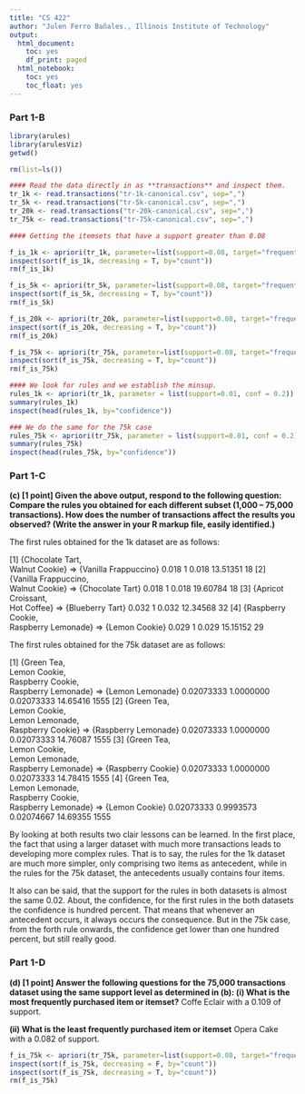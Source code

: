 ---
title: "CS 422"
author: "Julen Ferro Bañales., Illinois Institute of Technology"
output:
  html_document:
    toc: yes
    df_print: paged
  html_notebook:
    toc: yes
    toc_float: yes
---

<!-- More information in R Markdown can be found at:
1. https://www.ssc.wisc.edu/sscc/pubs/RFR/RFR_RMarkdown.html  This is 
   the place to start since it is a short tutorial.
2. https://rmarkdown.rstudio.com/index.html This contains a longer 
   tutorial.  Take a look at the cheatsheet in 
   https://rmarkdown.rstudio.com/lesson-15.html, it is a concise 
   reference of R Markdown on two pages.
<-->



### Part 1-B
```{r}
library(arules)
library(arulesViz)
getwd()

rm(list=ls())

#### Read the data directly in as **transactions** and inspect them.
tr_1k <- read.transactions("tr-1k-canonical.csv", sep=",")
tr_5k <- read.transactions("tr-5k-canonical.csv", sep=",")
tr_20k <- read.transactions("tr-20k-canonical.csv", sep=",")
tr_75k <- read.transactions("tr-75k-canonical.csv", sep=",")

#### Getting the itemsets that have a support greater than 0.08

f_is_1k <- apriori(tr_1k, parameter=list(support=0.08, target="frequent itemsets"))
inspect(sort(f_is_1k, decreasing = T, by="count"))
rm(f_is_1k)

f_is_5k <- apriori(tr_5k, parameter=list(support=0.08, target="frequent itemsets"))
inspect(sort(f_is_5k, decreasing = T, by="count"))
rm(f_is_5k)

f_is_20k <- apriori(tr_20k, parameter=list(support=0.08, target="frequent itemsets"))
inspect(sort(f_is_20k, decreasing = T, by="count"))
rm(f_is_20k)

f_is_75k <- apriori(tr_75k, parameter=list(support=0.08, target="frequent itemsets"))
inspect(sort(f_is_75k, decreasing = T, by="count"))
rm(f_is_75k)

```
```{r}


#### We look for rules and we establish the minsup.
rules_1k <- apriori(tr_1k, parameter = list(support=0.01, conf = 0.2))
summary(rules_1k)
inspect(head(rules_1k, by="confidence"))

### We do the same for the 75k case
rules_75k <- apriori(tr_75k, parameter = list(support=0.01, conf = 0.2))
summary(rules_75k)
inspect(head(rules_75k, by="confidence"))

```

### Part 1-C

**(c) [1 point] Given the above output, respond to the following question: Compare the rules you obtained for
each different subset (1,000 – 75,000 transactions). How does the number of transactions affect the results you
observed? (Write the answer in your R markup file, easily identified.)**


The first rules obtained for the 1k dataset are as follows:

[1] {Chocolate Tart,                                                                          
     Walnut Cookie}        => {Vanilla Frappuccino}   0.018          1    0.018 13.51351    18
[2] {Vanilla Frappuccino,                                                                     
     Walnut Cookie}        => {Chocolate Tart}        0.018          1    0.018 19.60784    18
[3] {Apricot Croissant,                                                                       
     Hot Coffee}           => {Blueberry Tart}        0.032          1    0.032 12.34568    32
[4] {Raspberry Cookie,                                                                        
     Raspberry Lemonade}   => {Lemon Cookie}          0.029          1    0.029 15.15152    29



The first rules obtained for the 75k dataset are as follows:

[1] {Green Tea,                                                                                 
     Lemon Cookie,                                                                              
     Raspberry Cookie,                                                                          
     Raspberry Lemonade} => {Lemon Lemonade}     0.02073333  1.0000000 0.02073333 14.65416  1555
[2] {Green Tea,                                                                                 
     Lemon Cookie,                                                                              
     Lemon Lemonade,                                                                            
     Raspberry Cookie}   => {Raspberry Lemonade} 0.02073333  1.0000000 0.02073333 14.76087  1555
[3] {Green Tea,                                                                                 
     Lemon Cookie,                                                                              
     Lemon Lemonade,                                                                            
     Raspberry Lemonade} => {Raspberry Cookie}   0.02073333  1.0000000 0.02073333 14.78415  1555
[4] {Green Tea,                                                                                 
     Lemon Lemonade,                                                                            
     Raspberry Cookie,                                                                          
     Raspberry Lemonade} => {Lemon Cookie}       0.02073333  0.9993573 0.02074667 14.69355  1555
     
By looking at both results two clair lessons can be learned. In the first place, the fact that using a larger dataset with much more transactions leads to developing more complex rules. That is to say, the rules for the 1k dataset are much more simpler, only comprising two items as antecedent, while in the rules for the 75k dataset, the antecedents usually contains four items.

It also can be said, that the support for the rules in both datasets is almost the same 0.02. About, the confidence, for the first rules in the both datasets the confidence is hundred percent. That means that whenever an antecedent occurs, it always occurs the consequence. But in the 75k case, from the forth rule onwards, the confidence get lower than one hundred percent, but still really good.  

### Part 1-D

**(d) [1 point] Answer the following questions for the 75,000 transactions dataset using the same support level as
determined in (b):
(i) What is the most frequently purchased item or itemset?**
Coffe Eclair with a 0.109 of support. 

**(ii) What is the least frequently purchased item or itemset**
Opera Cake with a 0.082 of support.


```{r}
f_is_75k <- apriori(tr_75k, parameter=list(support=0.08, target="frequent itemsets"))
inspect(sort(f_is_75k, decreasing = F, by="count"))
inspect(sort(f_is_75k, decreasing = T, by="count"))
rm(f_is_75k)


```

